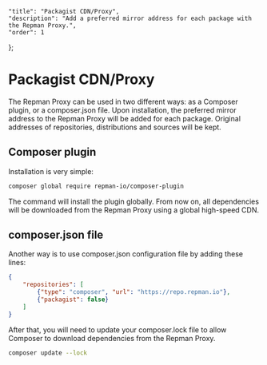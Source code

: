     "title": "Packagist CDN/Proxy",
    "description": "Add a preferred mirror address for each package with the Repman Proxy.",
    "order": 1
};

# Packagist CDN/Proxy

The Repman Proxy can be used in two different ways: as a Composer plugin, or a composer.json file. Upon installation, the preferred mirror address to the Repman Proxy will be added for each package. Original addresses of repositories, distributions and sources will be kept.

## Composer plugin

Installation is very simple:

```bash
composer global require repman-io/composer-plugin
```

The command will install the plugin globally. From now on, all dependencies will be downloaded from the Repman Proxy using a global high-speed CDN.

## composer.json file

Another way is to use composer.json configuration file by adding these lines:

```json
{
    "repositories": [
        {"type": "composer", "url": "https://repo.repman.io"},
        {"packagist": false}
    ]
}
```

After that, you will need to update your composer.lock file to allow Composer to download dependencies from the Repman Proxy.

```bash
composer update --lock
```